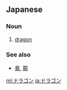 ==Japanese==

===Noun===
{{ja-noun|ka|rom=doragon|hidx=とらごん'}}

# [[dragon]]

===See also===
* [[竜]], [[龍]]<!-- should these be under "synonym"? -->

[[ml:ドラゴン]]
[[ja:ドラゴン]]